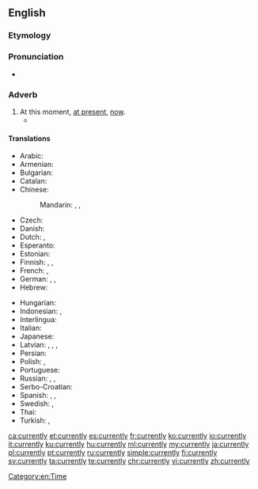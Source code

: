 ==English==

===Etymology===
{{suffix|current|ly|lang=en}}

===Pronunciation===
* {{audio|en-us-currently.ogg|Audio (US)|lang=en}}

===Adverb===
{{en-adv}}

# At this moment, [[at present]], [[now]].
#* {{quote-magazine|year=2012|month=March-April
|author=John T. Jost
|title=Social Justice: Is It in Our Nature (and Our Future)?
|volume=100|issue=2|page=162
|magazine={{w|American Scientist}}
|url=http://www.americanscientist.org/bookshelf/pub/social-justice-is-it-in-our-nature-and-our-future
|passage=He draws eclectically on studies of baboons, descriptive anthropological accounts of hunter-gatherer societies and, in a few cases, the fossil record. With this biological framework in place, Corning endeavors to show that the capitalist system as '''currently''' practiced in the United States and elsewhere is manifestly unfair.}}

====Translations====
{{trans-top|At this moment}}
* Arabic: {{t|ar|حالياً|tr=Halíyyan}}
* Armenian: {{t|hy|ներկայումս|sc=Armn}}
* Bulgarian: {{t+|bg|понастоящем}}
* Catalan: {{t+|ca|actualment}}
* Chinese:
*: Mandarin: {{t+|cmn|目前|tr=mùqián|sc=Hani}}, {{t+|cmn|此刻|tr=cǐkè|sc=Hani}}, {{t+|cmn|眼前|tr=yǎnqián|sc=Hani}}
* Czech: {{t|cs|momentálně}}
* Danish: {{t|da|i øjeblikket}}
* Dutch: {{t+|nl|momenteel}}, {{t+|nl|huidig}}
* Esperanto: {{t|eo|momente}}
* Estonian: {{t+|et|praegu}}
* Finnish: {{t+|fi|parhaillaan}}, {{t|fi|parastaikaa}}, {{t|fi|tällä hetkellä}}
* French: {{t+|fr|maintenant}}, {{t+|fr|actuellement}}
* German: {{t+|de|momentan}}, {{t+|de|zur Zeit}}, {{t+|de|zurzeit}}
* Hebrew: {{t|he|כַּיּוֹם|tr=kayóm}}
{{trans-mid}}
* Hungarian: {{t+|hu|jelenleg}}
* Indonesian: {{t+|id|sedang}}, {{t+|id|sekarang}}
* Interlingua: {{t|ia|actualmente}}
* Italian: {{t+|it|attualmente}}
* Japanese: {{t+|ja|現在|alt=現在は|tr=げんざいは, genzai-wa}}
* Latvian: {{t+|lv|tagad}}, {{t|lv|patlaban}}, {{t|lv|pašlaik}}, {{t|lv|pašreiz}}
* Persian: {{t|fa|در حال حاضر|tr=dar hâl-e hâzer|sc=fa-Arab}}
* Polish: {{t+|pl|obecnie}}, {{t+|pl|aktualnie}}
* Portuguese: {{t+|pt|atualmente}}
* Russian: {{t|ru|в данный момент|tr=v dánnyj momént}}, {{t|ru|в настоящее время|tr=v nastojáščeje vrémja}}, {{t+|ru|сейчас|tr=sejčás}}
* Serbo-Croatian: {{t|sh|тренутно|sc=Cyrl}}
* Spanish: {{t+|es|actualmente}}, {{t+|es|ahora}}, {{t+|es|hoy}}
* Swedish: {{t+|sv|för närvarande}}, {{t+|sv|nu}}
* Thai: {{t-needed|th}}
* Turkish: {{t|tr|şu anda}}, {{t+|tr|halen}}
{{trans-bottom}}

[[Category:en:Time]]

[[ca:currently]]
[[et:currently]]
[[es:currently]]
[[fr:currently]]
[[ko:currently]]
[[io:currently]]
[[it:currently]]
[[ku:currently]]
[[hu:currently]]
[[ml:currently]]
[[my:currently]]
[[ja:currently]]
[[pl:currently]]
[[pt:currently]]
[[ru:currently]]
[[simple:currently]]
[[fi:currently]]
[[sv:currently]]
[[ta:currently]]
[[te:currently]]
[[chr:currently]]
[[vi:currently]]
[[zh:currently]]
